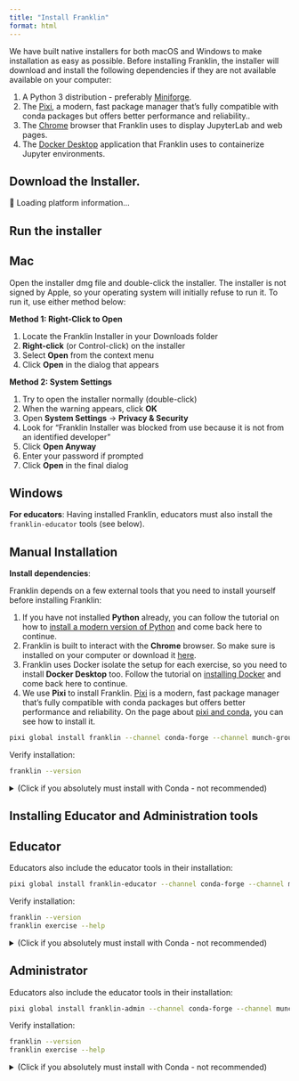 ```yaml
---
title: "Install Franklin"
format: html
---
```


We have built native installers for both macOS and Windows to make installation as easy as possible. Before installing Franklin, the installer will download and install the following dependencies if they are not available available on your computer:

1. A Python 3 distribution - preferably [Miniforge](https://conda-forge.org/download/).
2. The [Pixi](https://pixi.sh/latest/), a modern, fast package manager that's fully compatible with conda packages but offers better performance and reliability..
3. The [Chrome](https://www.google.com/intl/en_uk/chrome/) browser that Franklin uses to display JupyterLab and web pages.
4. The [Docker Desktop](https://www.docker.com/products/docker-desktop/) application that Franklin uses to containerize Jupyter environments.

## Download the Installer.

```{=html}
<div class="installer-widget-container">
    <!-- Scoped Bootstrap CSS - only applies within this container -->
    <style>
    .installer-widget-container
        /* Bootstrap CSS variables */
        --bs-primary: #0d6efd;
        --bs-primary-rgb: 13, 110, 253;
        --bs-primary-hover: #0b5ed7;
        --bs-secondary: #6c757d;
        --bs-secondary-rgb: 108, 117, 125;
        --bs-secondary-hover: #5c636a;
        --bs-success: #198754;
        --bs-warning: #ffc107;
        --bs-warning-rgb: 255, 193, 7;
        --bs-danger: #dc3545;
        --bs-info: #0dcaf0;
        --bs-light: #f8f9fa;
        --bs-dark: #212529;
        --bs-white: #fff;
        --bs-gray: #6c757d;
        --bs-gray-dark: #343a40;
        --bs-border-color: #dee2e6;
        --bs-border-radius: 0.375rem;
        --bs-border-radius-lg: 0.5rem;
        --bs-border-radius-sm: 0.25rem;
        font-family: inherit;
    }
    
    /* Button base styles */
    .installer-widget-container .btn {
        display: inline-block;
        font-weight: 400;
        line-height: 1.5;
        color: #212529;
        text-align: center;
        text-decoration: none;
        vertical-align: middle;
        cursor: pointer;
        user-select: none;
        background-color: transparent;
        border: 1px solid transparent;
        padding: 0.375rem 0.75rem;
        font-size: 1rem;
        border-radius: var(--bs-border-radius);
        transition: color .15s ease-in-out, background-color .15s ease-in-out, border-color .15s ease-in-out, box-shadow .15s ease-in-out;
        font-family: inherit;
    }
    
    .installer-widget-container .btn:hover {
        text-decoration: none;
    }
    
    .installer-widget-container .btn:focus {
        outline: 0;
        box-shadow: 0 0 0 0.25rem rgba(var(--bs-primary-rgb), 0.25);
    }
    
    .installer-widget-container .btn:disabled {
        pointer-events: none;
        opacity: 0.65;
    }
    
    /* Button variants */
    .installer-widget-container .btn-primary {
        color: #fff;
        background-color: var(--bs-primary);
        border-color: var(--bs-primary);
    }
    
    .installer-widget-container .btn-primary:hover {
        color: #fff;
        background-color: var(--bs-primary-hover);
        border-color: #0a58ca;
    }
    
    .installer-widget-container .btn-primary:focus {
        color: #fff;
        background-color: var(--bs-primary-hover);
        border-color: #0a58ca;
        box-shadow: 0 0 0 0.25rem rgba(49, 132, 253, 0.5);
    }
    
    .installer-widget-container .btn-secondary {
        color: #fff;
        background-color: var(--bs-secondary);
        border-color: var(--bs-secondary);
    }
    
    .installer-widget-container .btn-secondary:hover {
        color: #fff;
        background-color: var(--bs-secondary-hover);
        border-color: #545b62;
    }
    
    .installer-widget-container .btn-outline-secondary {
        color: var(--bs-secondary);
        border-color: var(--bs-secondary);
        background-color: transparent;
    }
    
    .installer-widget-container .btn-outline-secondary:hover {
        color: #fff;
        background-color: var(--bs-secondary);
        border-color: var(--bs-secondary);
    }
    
    /* Button sizes */
    .installer-widget-container .btn-lg {
        padding: 0.5rem 1rem;
        font-size: 1.25rem;
        border-radius: var(--bs-border-radius-lg);
    }
    
    .installer-widget-container .btn-sm {
        padding: 0.25rem 0.5rem;
        font-size: 0.875rem;
        border-radius: var(--bs-border-radius-sm);
    }
    
    /* Alert styles */
    .installer-widget-container .alert {
        position: relative;
        padding: 1rem 1rem;
        margin-bottom: 1rem;
        border: 1px solid transparent;
        border-radius: var(--bs-border-radius);
    }
    
    .installer-widget-container .alert-warning {
        color: #664d03;
        background-color: #fff3cd;
        border-color: #ffecb5;
    }
    
    .installer-widget-container .alert-danger {
        color: #842029;
        background-color: #f8d7da;
        border-color: #f5c2c7;
    }
    
    /* Utility classes */
    .installer-widget-container .text-muted {
        color: var(--bs-gray) !important;
    }
    
    .installer-widget-container .text-primary {
        color: var(--bs-primary) !important;
    }
    
    .installer-widget-container .d-block {
        display: block !important;
    }
    
    .installer-widget-container .d-none {
        display: none !important;
    }
    
    .installer-widget-container .d-grid {
        display: grid !important;
    }
    
    /* Margin utilities */
    .installer-widget-container .mt-1 { margin-top: 0.25rem !important; }
    .installer-widget-container .mt-2 { margin-top: 0.5rem !important; }
    .installer-widget-container .mt-3 { margin-top: 1rem !important; }
    .installer-widget-container .mt-4 { margin-top: 1.5rem !important; }
    .installer-widget-container .mb-1 { margin-bottom: 0.25rem !important; }
    .installer-widget-container .mb-2 { margin-bottom: 0.5rem !important; }
    .installer-widget-container .mb-3 { margin-bottom: 1rem !important; }
    .installer-widget-container .mb-4 { margin-bottom: 1.5rem !important; }
    .installer-widget-container .me-2 { margin-right: 0.5rem !important; }
    .installer-widget-container .ms-2 { margin-left: 0.5rem !important; }
    
    /* Gap utilities */
    .installer-widget-container .gap-2 {
        gap: 0.5rem !important;
    }
    
    /* Button group styles */
    .installer-widget-container .btn-group-vertical {
        display: flex;
        flex-direction: column;
        align-items: flex-start;
        justify-content: center;
    }
    
    .installer-widget-container .btn-group-vertical .btn {
        margin-bottom: 0.5rem;
        width: 100%;
    }
    
    .installer-widget-container .btn-group-vertical .btn:last-child {
        margin-bottom: 0;
    }
    
    /* Progress bar styles */
    .installer-widget-container .progress {
        display: flex;
        height: 1rem;
        overflow: hidden;
        font-size: 0.75rem;
        background-color: #e9ecef;
        border-radius: var(--bs-border-radius);
    }
    
    .installer-widget-container .progress-bar {
        display: flex;
        flex-direction: column;
        justify-content: center;
        overflow: hidden;
        color: #fff;
        text-align: center;
        white-space: nowrap;
        background-color: var(--bs-primary);
        transition: width 0.6s ease;
    }
    
    .installer-widget-container .progress-bar-striped {
        background-image: linear-gradient(45deg, rgba(255, 255, 255, 0.15) 25%, transparent 25%, transparent 50%, rgba(255, 255, 255, 0.15) 50%, rgba(255, 255, 255, 0.15) 75%, transparent 75%, transparent);
        background-size: 1rem 1rem;
    }
    
    .installer-widget-container .progress-bar-animated {
        animation: installer-progress-bar-stripes 1s linear infinite;
    }
    
    @keyframes installer-progress-bar-stripes {
        0% { background-position-x: 1rem; }
    }
    
    /* Toast styles */
    .installer-widget-container .toast-container {
        position: fixed;
        top: 0;
        right: 0;
        padding: 1rem;
        z-index: 1055;
    }
    
    .installer-widget-container .toast {
        background-color: rgba(255, 255, 255, 0.95);
        background-clip: padding-box;
        border: 1px solid rgba(0, 0, 0, 0.05);
        box-shadow: 0 0.5rem 1rem rgba(0, 0, 0, 0.15);
        border-radius: var(--bs-border-radius);
        min-width: 300px;
        max-width: 350px;
        font-size: 0.875rem;
        margin-bottom: 0.5rem;
    }
    
    .installer-widget-container .toast-header {
        display: flex;
        align-items: center;
        padding: 0.5rem 0.75rem;
        color: #6c757d;
        background-color: rgba(255, 255, 255, 0.85);
        background-clip: padding-box;
        border-bottom: 1px solid rgba(0, 0, 0, 0.05);
        border-top-left-radius: calc(var(--bs-border-radius) - 1px);
        border-top-right-radius: calc(var(--bs-border-radius) - 1px);
    }
    
    .installer-widget-container .toast-body {
        padding: 0.75rem;
        word-wrap: break-word;
    }
    
    .installer-widget-container .btn-close {
        background: transparent;
        border: 0;
        font-size: 1rem;
        cursor: pointer;
        opacity: 0.5;
        padding: 0.25rem;
        margin: -0.125rem -0.125rem -0.125rem auto;
    }
    
    .installer-widget-container .btn-close:hover {
        opacity: 0.75;
    }
    
    .installer-widget-container .btn-close::before {
        content: "×";
        font-size: 1.5rem;
        line-height: 1;
    }
    
    /* Responsive behavior */
    @media (min-width: 768px) {
        .installer-widget-container .btn-group-vertical {
            flex-direction: row;
            align-items: center;
        }
        
        .installer-widget-container .btn-group-vertical .btn {
            margin-bottom: 0;
            margin-right: 0.5rem;
            width: auto;
        }
        
        .installer-widget-container .btn-group-vertical .btn:last-child {
            margin-right: 0;
        }
        
        .installer-widget-container .d-md-block {
            display: block !important;
        }
    }
    
    /* Custom installer-specific styles */
    .installer-widget-container .installer-size-info {
        font-size: 0.8em;
        opacity: 0.8;
    }
    
    .installer-widget-container .installer-version-info {
        font-size: 0.875rem;
        color: var(--bs-gray);
    }
    
    .installer-widget-container .installer-system-info {
        background-color: #f8f9fa;
        border: 1px solid var(--bs-border-color);
        border-radius: var(--bs-border-radius);
        padding: 0.5rem;
        margin-top: 1rem;
    }
    
    .installer-widget-container .installer-system-info summary {
        cursor: pointer;
        outline: none;
        font-weight: 500;
    }
    
    .installer-widget-container .installer-system-info summary::-webkit-details-marker {
        display: none;
    }
    
    .installer-widget-container .installer-system-info summary::before {
        /* content: "▶ "; */
        content: "";
        margin-right: 0.5rem;
        transition: transform 0.2s ease;
    }
    
    .installer-widget-container .installer-system-info[open] summary::before {
        transform: rotate(90deg);
    }
    </style>
    
    <!-- Bootstrap Icons (external, minimal impact) -->
    <link href="https://cdn.jsdelivr.net/npm/bootstrap-icons@1.11.0/font/bootstrap-icons.css" rel="stylesheet">
    
    <!-- Widget HTML -->
    <div id="platform-result" style="padding: 0px; background-color: transparent; border-radius: 0px;">
        🔄 Loading platform information...
    </div>
</div>

<script>
window.InstallerWidget = (function() {
    // Configuration object for installer downloads
    const installerConfig = {
        windows: {
            // url: 'https://github.com/your-org/your-app/releases/latest/download/your-app-windows.exe',
            url: 'https://munch-group.org/franklin/installers/Franklin-Installer-Windows.exe',
            filename: 'Franklin-Installer-Windows.exe',
            size: '45.2 MB',
            version: '1.0.0'
        },
        macos: {
            // url: 'https://github.com/your-org/your-app/releases/latest/download/your-app-macos.dmg',
            url: 'https://munch-group.org/franklin/installers/Franklin-Installer-macOS.dmg',
            filename: 'Franklin-Installer-macOS.dmg',
            size: '52.1 MB',
            version: '1.0.0'
        },
        linux: {
            url: 'https://munch-group.org/franklin/installers/Franklin-Installer-Linux.AppImage',
            filename: 'Franklin-Installer-Linux.AppImage',
            size: '48.7 MB',
            version: '1.0.0'
        }
    };

    function detectPlatform() {
        const userAgent = navigator.userAgent.toLowerCase();
        const platform = navigator.platform.toLowerCase();
        
        if (/iphone/.test(userAgent)) return 'iOS (iPhone)';
        if (/ipad/.test(userAgent)) return 'iOS (iPad)';
        if (/android/.test(userAgent)) return 'Android';
        if (platform.includes('win')) return 'Windows';
        if (platform.includes('mac')) return 'macOS';
        if (platform.includes('linux')) return 'Linux';
        
        return 'Unknown Platform';
    }

    function getBrowser() {
        const userAgent = navigator.userAgent;
        if (userAgent.includes('Edg')) return 'Edge';
        if (userAgent.includes('Chrome')) return 'Chrome';
        if (userAgent.includes('Firefox')) return 'Firefox';
        if (userAgent.includes('Safari')) return 'Safari';
        return 'Unknown';
    }

    function downloadInstaller(platform) {
        const config = installerConfig[platform.toLowerCase()];
        
        if (!config) {
            showErrorAlert(`Sorry, no installer available for ${platform}`);
            return;
        }
        
        showDownloadProgress(platform, config);
        
        if (config.url.startsWith('http')) {
            // Real download from URL
            window.open(config.url, '_blank');
        } else {
            // Fallback: generate mock installer
            generateMockInstaller(platform, config);
        }
    }

    function generateMockInstaller(platform, config) {
        const installerContent = `# ${platform} Installer Package
# Version: ${config.version}
# Size: ${config.size}
# Generated: ${new Date().toISOString()}

This is a mock installer file for ${platform}.
In a real application, this would contain the actual installer binary.

Installation Instructions:
${getInstallationInstructions(platform)}

For support, visit: https://your-website.com/support
`;
        
        downloadFile(config.filename, installerContent);
    }

    function getInstallationInstructions(platform) {
        switch (platform.toLowerCase()) {
            case 'windows':
                return `1. Double-click the .exe file
2. Follow the installation wizard
3. Accept the license agreement
4. Choose installation directory
5. Complete the installation`;
            case 'macos':
                return `1. Double-click the .dmg file
2. Drag the application to Applications folder
3. Launch from Applications or Launchpad
4. Allow app in System Preferences if prompted`;
            case 'linux':
                return `1. Make the AppImage executable: chmod +x ${installerConfig.linux.filename}
2. Run the AppImage: ./${installerConfig.linux.filename}
3. Or integrate with your desktop environment`;
            default:
                return 'Follow platform-specific installation instructions.';
        }
    }

    function downloadFile(filename, content) {
        const element = document.createElement('a');
        element.setAttribute('href', 'data:text/plain;charset=utf-8,' + encodeURIComponent(content));
        element.setAttribute('download', filename);
        element.style.display = 'none';
        document.body.appendChild(element);
        element.click();
        document.body.removeChild(element);
    }

    function showDownloadProgress(platform, config) {
        const toastHtml = `
            <div class="toast-container">
                <div id="downloadToast" class="toast show" role="alert">
                    <div class="toast-header">
                        <i class="bi bi-download text-primary me-2"></i>
                        <strong class="me-auto">Downloading Installer</strong>
                        <button type="button" class="btn-close" onclick="document.getElementById('downloadToast').remove()"></button>
                    </div>
                    <div class="toast-body">
                        <strong>${platform} Installer</strong><br>
                        <small class="text-muted">
                            ${config.filename} (${config.size})
                        </small>
                        <div class="progress mt-2" style="height: 6px;">
                            <div class="progress-bar progress-bar-striped progress-bar-animated" 
                                 style="width: 100%"></div>
                        </div>
                    </div>
                </div>
            </div>
        `;
        
        // Remove existing toast if any
        const existingToast = document.getElementById('downloadToast');
        if (existingToast) {
            existingToast.remove();
        }
        
        // Add new toast to installer widget container
        const container = document.querySelector('.installer-widget-container');
        container.insertAdjacentHTML('beforeend', toastHtml);
        
        // Auto-remove after 3 seconds
        setTimeout(() => {
            const toast = document.getElementById('downloadToast');
            if (toast) {
                toast.remove();
            }
        }, 3000);
    }

    function showErrorAlert(message) {
        const alertHtml = `
            <div class="alert alert-danger mt-3" role="alert">
                <i class="bi bi-exclamation-triangle me-2"></i>
                ${message}
            </div>
        `;
        
        const container = document.getElementById('platform-result');
        container.insertAdjacentHTML('afterend', alertHtml);
        
        // Remove alert after 5 seconds
        setTimeout(() => {
            const alert = container.nextElementSibling;
            if (alert && alert.classList.contains('alert-danger')) {
                alert.remove();
            }
        }, 5000);
    }

    function getPlatformIcon(platform) {
        switch (platform.toLowerCase()) {
            case 'windows': return 'windows';
            case 'macos': return 'apple';
            case 'linux': return 'ubuntu';
            case 'ios (iphone)':
            case 'ios (ipad)': return 'apple';
            case 'android': return 'android2';
            default: return 'download';
        }
    }

    function getRecommendedPlatform(detectedPlatform) {
        switch (detectedPlatform.toLowerCase()) {
            case 'windows': return 'windows';
            case 'macos': return 'macos';
            case 'linux': return 'linux';
            default: return 'windows';
        }
    }

    function initialize(containerId = 'platform-result') {
        const platformInfo = detectPlatform();
        const browserInfo = getBrowser();
        const isMobile = /iPhone|iPad|Android/.test(navigator.userAgent);
        const recommendedPlatform = getRecommendedPlatform(platformInfo);
        const recommendedConfig = installerConfig[recommendedPlatform];
        
        let content = '';
        
        // Show mobile warning if detected
        if (isMobile) {
            content += `
                <div class="alert alert-warning mb-3" role="alert">
                    <i class="bi bi-exclamation-triangle me-2"></i>
                    <strong>Mobile Device Detected</strong><br>
                    Our desktop application is not available for mobile devices. 
                    Please visit this page on a desktop computer to download the installer.
                </div>
            `;
        }
        
        // Primary download button (recommended for detected platform)
        if (!isMobile && recommendedConfig) {
            content += `
                <div class="mb-4">
                    <button type="button" class="btn btn-primary btn-lg me-2" onclick="window.InstallerWidget.downloadInstaller('${recommendedPlatform}')">
                        <i class="bi bi-${getPlatformIcon(platformInfo)} me-2"></i>
                        Download for ${platformInfo}
                    </button>
                    <small class="d-block mt-1 installer-version-info">
                        Recommended • Version ${recommendedConfig.version} • ${recommendedConfig.size}
                    </small>
                </div>
            `;
        }
        
        // All installers section
        content += `
            <div>
                <p><strong>All Installers:</strong></p>
                <div class="btn-group-vertical btn-group-sm d-grid gap-2 d-md-block">
                    <button type="button" class="btn btn-outline-secondary" onclick="window.InstallerWidget.downloadInstaller('macos')">
                        <i class="bi bi-apple me-2"></i>macOS 
                        <span class="installer-size-info">(${installerConfig.macos.size})</span>
                    </button>
                    <button type="button" class="btn btn-outline-secondary" onclick="window.InstallerWidget.downloadInstaller('windows')">
                        <i class="bi bi-windows me-2"></i>Windows 
                        <span class="installer-size-info">(${installerConfig.windows.size})</span>
                    </button>
                    <button type="button" class="btn btn-outline-secondary" onclick="window.InstallerWidget.downloadInstaller('linux')">
                        <i class="bi bi-ubuntu me-2"></i>Linux 
                        <span class="installer-size-info">(${installerConfig.linux.size})</span>
                    </button>
                </div>
            </div>
        `;
        
        // System information (optional)
        if (!isMobile) {
            content += `
                <details class="installer-system-info mt-4">
                    <summary class="text-muted">
                        <small>Detected System Information</small>
                    </summary>
                    <div class="mt-2">
                        <small class="text-muted">
                            <strong>Detected Platform:</strong> ${platformInfo}<br>
                            <strong>Browser:</strong> ${browserInfo}<br>
                            <strong>User Agent:</strong> <code style="font-size: 0.75em;">${navigator.userAgent}</code>
                        </small>
                    </div>
                </details>
            `;
        }
        
        document.getElementById(containerId).innerHTML = content;
    }

    // Public API
    return {
        initialize: initialize,
        downloadInstaller: downloadInstaller,
        detectPlatform: detectPlatform
    };
})();

// Auto-initialize when DOM is ready
document.addEventListener('DOMContentLoaded', function() {
    if (document.getElementById('platform-result')) {
        window.InstallerWidget.initialize();
    }
});
</script>
```

## Run the installer

::: {.tab-set}

## Mac

Open the installer dmg file and double-click the installer. The installer is not signed by Apple, so your operating system will initially refuse to run it. To run it, use either method below:

**Method 1: Right-Click to Open**

1. Locate the Franklin Installer in your Downloads folder
2. **Right-click** (or Control-click) on the installer
3. Select **Open** from the context menu
4. Click **Open** in the dialog that appears

**Method 2: System Settings**

1. Try to open the installer normally (double-click)
2. When the warning appears, click **OK**
3. Open **System Settings** → **Privacy & Security**
4. Look for "Franklin Installer was blocked from use because it is not from an identified developer"
5. Click **Open Anyway**
6. Enter your password if prompted
7. Click **Open** in the final dialog

## Windows



:::




**For educators**: Having installed Franklin, educators must also install the `franklin-educator` tools (see below). 







## Manual Installation

**Install dependencies**:

Franklin depends on a few external tools that you need to install yourself before installing Franklin:

1. If you have not installed **Python** already, you can follow the tutorial on how to [install a modern version of Python](installing_python.qmd) and come back here to continue. 
2. Franklin is built to interact with the **Chrome** browser. So make sure is installed on your computer or download it [here](https://www.google.com/intl/en_uk/chrome/).
3. Franklin uses Docker isolate the setup for each exercise, so you need to install **Docker Desktop** too. Follow the tutorial on [installing Docker](installing_docker.qmd) and come back here to continue.
4. We use **Pixi** to install Franklin. [Pixi](https://pixi.sh/latest/) is a modern, fast package manager that's fully compatible with conda packages but offers better performance and reliability. On the page about [pixi and conda](pixi_and_conda.qmd), you can see how to install it.


```.bash
pixi global install franklin --channel conda-forge --channel munch-group
```

Verify installation:

```.bash
franklin --version
```

<details>
<summary>(Click if you absolutely must install with Conda - not recommended)</summary>

Activate your conda environment and run:

```.bash
conda install -c conda-forge -c munch-group franklin
```

Verify installation:

```.bash
franklin --version
```

</details>


## Installing Educator and Administration tools

::: {.tab-set}

## Educator

Educators also include the educator tools in their installation:

```.bash
pixi global install franklin-educator --channel conda-forge --channel munch-group
```

Verify installation:

```.bash
franklin --version
franklin exercise --help
```

<details>
<summary>(Click if you absolutely must install with Conda - not recommended)</summary>

```.bash
pixi global install franklin-educator --channel conda-forge --channel munch-group
```

Verify installation:

```.bash
franklin --version
franklin exercise --help
```

</details>

## Administrator

Educators also include the educator tools in their installation:

```.bash
pixi global install franklin-admin --channel conda-forge --channel munch-group
```

Verify installation:

```.bash
franklin --version
franklin exercise --help
```

<details>
<summary>(Click if you absolutely must install with Conda - not recommended)</summary>

```.bash
pixi global install franklin-admin --channel conda-forge --channel munch-group
```

Verify installation:

```.bash
franklin --version
franklin finger --help
```

</details>

:::

